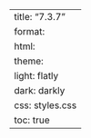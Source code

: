 ---
title: "7.3.7"
format:
    html:
        theme:
            light: flatly
            dark: darkly
        css: styles.css
        toc: true
---